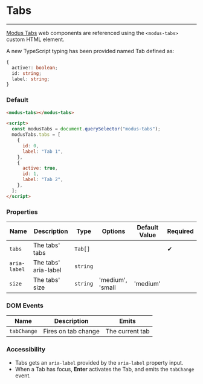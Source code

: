 
# Tabs

---

[Modus Tabs](https://modus.trimble.com/components/tabs/) web components are referenced using the `<modus-tabs>` custom HTML element.

A new TypeScript typing has been provided named Tab defined as:

```ts
{
  active?: boolean;
  id: string;
  label: string;
}
```

### Default

<Story id="components-tabs--default" />

```html
<modus-tabs></modus-tabs>

<script>
  const modusTabs = document.querySelector("modus-tabs");
  modusTabs.tabs = [
    {
      id: 0,
      label: "Tab 1",
    },
    {
      active: true,
      id: 1,
      label: "Tab 2",
    },
  ];
</script>
```

### Properties

| Name         | Description          | Type     | Options          | Default Value | Required |
| ------------ | -------------------- | -------- | ---------------- | ------------- | -------- |
| `tabs`       | The tabs' tabs       | `Tab[]`  |                  |               | ✔        |
| `aria-label` | The tabs' aria-label | `string` |                  |               |          |
| `size`       | The tabs' size       | `string` | 'medium', 'small | 'medium'      |          |

### DOM Events

| Name        | Description         | Emits           |
| ----------- | ------------------- | --------------- |
| `tabChange` | Fires on tab change | The current tab |

### Accessibility

- Tabs gets an `aria-label` provided by the `aria-label` property input.
- When a Tab has focus, **Enter** activates the Tab, and emits the `tabChange` event.
